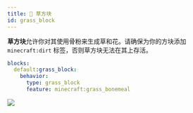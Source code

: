 ```yaml
---
title: 🌿 草方块
id: grass_block
---
```


**草方块**允许你对其使用骨粉来生成草和花。请确保为你的方块添加 `minecraft:dirt` 标签，否则草方块无法在其上存活。

```yml
blocks:
  default:grass_block:
    behavior:
      type: grass_block
      feature: minecraft:grass_bonemeal
```

![](/img/grass_block.png)